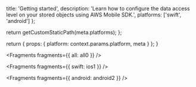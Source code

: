 
  title: 'Getting started',
  description:
    'Learn how to configure the data access level on your stored objects using AWS Mobile SDK.',
  platforms: ['swift', 'android']
};

  return getCustomStaticPath(meta.platforms);
};

  return {
    props: {
      platform: context.params.platform,
      meta
    }
  };
}


<Fragments fragments={{ all: all0 }} />


<Fragments fragments={{ swift: ios1 }} />


<Fragments fragments={{ android: android2 }} />
